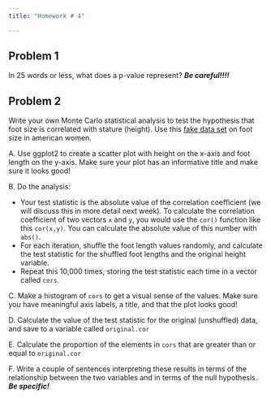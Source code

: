 ```yaml
---
title: "Homework # 4"

---
```


## Problem 1

In 25 words or less, what does a p-value represent? ***Be careful!!!!***


## Problem 2

Write your own Monte Carlo statistical analysis to test the hypothesis that foot size is correlated with stature (height). Use this [fake data set](datasets/american_women_feet.txt) on foot size in american women.

A. Use ggplot2 to create a scatter plot with height on the x-axis and foot length on the y-axis.  Make sure your plot has an informative title and make sure it looks good!

B. Do the analysis:

*   Your test statistic is the absolute value of the correlation coefficient (we will discuss this in more detail next week). To calculate the correlation coefficient of two vectors `x` and `y`, you would use the `cor()` function like this `cor(x,y)`. You can calculate the absolute value of this number with `abs()`.
*   For each iteration, shuffle the foot length values randomly, and calculate the test statistic for the shuffled foot lengths and the original height variable. 
*   Repeat this 10,000 times, storing the test statistic each time in a vector called `cors`.
  
C. Make a histogram of `cors` to get a visual sense of the values. Make sure you have meaningful axis labels, a title, and that the plot looks good!

D. Calculate the value of the test statistic for the original (unshuffled) data, and save to a variable called `original.cor`

E. Calculate the proportion of the elements in `cors` that are greater than or equal to `original.cor`

F. Write a couple of sentences interpreting these results in terms of the relationship between the two variables and in terms of the null hypothesis. ***Be specific!***